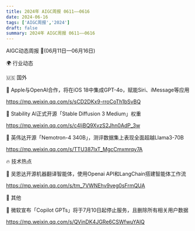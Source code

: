 ```yaml
---
title: 2024年 AIGC周报 0611——0616
date: 2024-06-16
tags: ['AIGC周报','2024']
draft: false
summary: 2024年 AIGC周报 0611——0616
---
```

AIGC动态周报 🚀(06月11日—06月16日)

🌍 行业动态

🇺🇸 国外

📰 Apple与OpenAI合作，将在iOS 18中集成GPT-4o，赋能Siri、iMessage等应用

https://mp.weixin.qq.com/s/sCD2DKx9-rroCoTh1bSvBQ

📰 Stability AI正式开源「Stable Diffusion 3 Medium」权重

https://mp.weixin.qq.com/s/c4IjBQ9XvzS2Jhn0AdP_3w

📰 英伟达开源「Nemotron-4 340B」，测评数据集上表现全面超越Llama3-70B

https://mp.weixin.qq.com/s/TTU387lxT_MgcCmxmrqy7A

🔥 技术热点

📝 吴恩达开源机器翻译智能体，使用Openai API和LangChain搭建智能体工作流

https://mp.weixin.qq.com/s/tm_7VWNEhv9veg0sFrmQUA

🎉 其他

🚀 微软宣布「Copilot GPTs」将于7月10日起停止服务，且删除所有相关用户数据

https://mp.weixin.qq.com/s/QVinDK4JGRe6CSWfwuYAlQ
